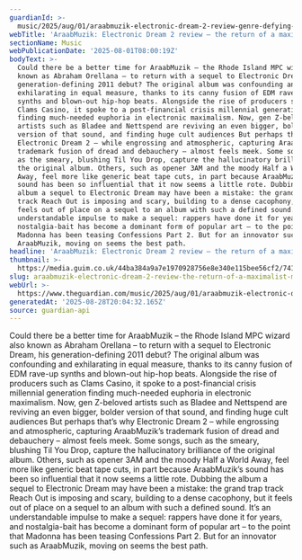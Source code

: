 ```yaml
---
guardianId: >-
  music/2025/aug/01/araabmuzik-electronic-dream-2-review-genre-defying-entertainment
webTitle: 'AraabMuzik: Electronic Dream 2 review – the return of a maximalist MPC wizard'
sectionName: Music
webPublicationDate: '2025-08-01T08:00:19Z'
bodyText: >-
  Could there be a better time for AraabMuzik – the Rhode Island MPC wizard also
  known as Abraham Orellana – to return with a sequel to Electronic Dream, his
  generation-defining 2011 debut? The original album was confounding and
  exhilarating in equal measure, thanks to its canny fusion of EDM rave-up
  synths and blown-out hip-hop beats. Alongside the rise of producers such as
  Clams Casino, it spoke to a post-financial crisis millennial generation
  finding much-needed euphoria in electronic maximalism. Now, gen Z-beloved
  artists such as Bladee and Nettspend are reviving an even bigger, bolder
  version of that sound, and finding huge cult audiences But perhaps that’s why
  Electronic Dream 2 – while engrossing and atmospheric, capturing AraabMuzik’s
  trademark fusion of dread and debauchery – almost feels meek. Some songs, such
  as the smeary, blushing Til You Drop, capture the hallucinatory brilliance of
  the original album. Others, such as opener 3AM and the moody Half a World
  Away, feel more like generic beat tape cuts, in part because AraabMuzik’s
  sound has been so influential that it now seems a little rote. Dubbing the
  album a sequel to Electronic Dream may have been a mistake: the grand trap
  track Reach Out is imposing and scary, building to a dense cacophony, but it
  feels out of place on a sequel to an album with such a defined sound. It’s an
  understandable impulse to make a sequel: rappers have done it for years, and
  nostalgia-bait has become a dominant form of popular art – to the point that
  Madonna has been teasing Confessions Part 2. But for an innovator such as
  AraabMuzik, moving on seems the best path.
headline: 'AraabMuzik: Electronic Dream 2 review – the return of a maximalist MPC wizard'
thumbnail: >-
  https://media.guim.co.uk/44ba384a9a7e1970928756e8e340e115bee56cf2/741_0_5000_4000/500.jpg
slug: araabmuzik-electronic-dream-2-review-the-return-of-a-maximalist-mpc-wizard
webUrl: >-
  https://www.theguardian.com/music/2025/aug/01/araabmuzik-electronic-dream-2-review-genre-defying-entertainment
generatedAt: '2025-08-28T20:04:32.165Z'
source: guardian-api
---
```

Could there be a better time for AraabMuzik – the Rhode Island MPC wizard also known as Abraham Orellana – to return with a sequel to Electronic Dream, his generation-defining 2011 debut? The original album was confounding and exhilarating in equal measure, thanks to its canny fusion of EDM rave-up synths and blown-out hip-hop beats. Alongside the rise of producers such as Clams Casino, it spoke to a post-financial crisis millennial generation finding much-needed euphoria in electronic maximalism. Now, gen Z-beloved artists such as Bladee and Nettspend are reviving an even bigger, bolder version of that sound, and finding huge cult audiences But perhaps that’s why Electronic Dream 2 – while engrossing and atmospheric, capturing AraabMuzik’s trademark fusion of dread and debauchery – almost feels meek. Some songs, such as the smeary, blushing Til You Drop, capture the hallucinatory brilliance of the original album. Others, such as opener 3AM and the moody Half a World Away, feel more like generic beat tape cuts, in part because AraabMuzik’s sound has been so influential that it now seems a little rote. Dubbing the album a sequel to Electronic Dream may have been a mistake: the grand trap track Reach Out is imposing and scary, building to a dense cacophony, but it feels out of place on a sequel to an album with such a defined sound. It’s an understandable impulse to make a sequel: rappers have done it for years, and nostalgia-bait has become a dominant form of popular art – to the point that Madonna has been teasing Confessions Part 2. But for an innovator such as AraabMuzik, moving on seems the best path.
